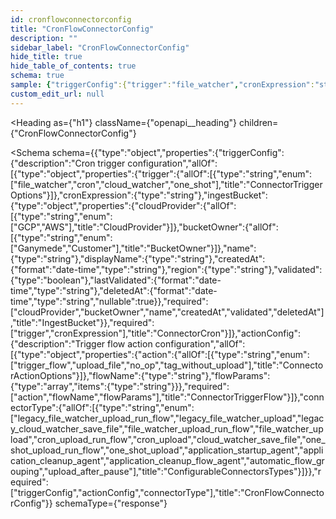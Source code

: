 ```yaml
---
id: cronflowconnectorconfig
title: "CronFlowConnectorConfig"
description: ""
sidebar_label: "CronFlowConnectorConfig"
hide_title: true
hide_table_of_contents: true
schema: true
sample: {"triggerConfig":{"trigger":"file_watcher","cronExpression":"string","ingestBucket":{"cloudProvider":"GCP","bucketOwner":"Ganymede","name":"string","displayName":"string","createdAt":"2024-07-29T15:51:28.071Z","region":"string","validated":true,"lastValidated":"2024-07-29T15:51:28.071Z","deletedAt":"2024-07-29T15:51:28.071Z"}},"actionConfig":{"action":"trigger_flow","flowName":"string","flowParams":["string"]},"connectorType":"legacy_file_watcher_upload_run_flow"}
custom_edit_url: null
---
```



<Heading
  as={"h1"}
  className={"openapi__heading"}
  children={"CronFlowConnectorConfig"}
>
</Heading>





<Schema
  schema={{"type":"object","properties":{"triggerConfig":{"description":"Cron trigger configuration","allOf":[{"type":"object","properties":{"trigger":{"allOf":[{"type":"string","enum":["file_watcher","cron","cloud_watcher","one_shot"],"title":"ConnectorTriggerOptions"}]},"cronExpression":{"type":"string"},"ingestBucket":{"type":"object","properties":{"cloudProvider":{"allOf":[{"type":"string","enum":["GCP","AWS"],"title":"CloudProvider"}]},"bucketOwner":{"allOf":[{"type":"string","enum":["Ganymede","Customer"],"title":"BucketOwner"}]},"name":{"type":"string"},"displayName":{"type":"string"},"createdAt":{"format":"date-time","type":"string"},"region":{"type":"string"},"validated":{"type":"boolean"},"lastValidated":{"format":"date-time","type":"string"},"deletedAt":{"format":"date-time","type":"string","nullable":true}},"required":["cloudProvider","bucketOwner","name","createdAt","validated","deletedAt"],"title":"IngestBucket"}},"required":["trigger","cronExpression"],"title":"ConnectorCron"}]},"actionConfig":{"description":"Trigger flow action configuration","allOf":[{"type":"object","properties":{"action":{"allOf":[{"type":"string","enum":["trigger_flow","upload_file","no_op","tag_without_upload"],"title":"ConnectorActionOptions"}]},"flowName":{"type":"string"},"flowParams":{"type":"array","items":{"type":"string"}}},"required":["action","flowName","flowParams"],"title":"ConnectorTriggerFlow"}]},"connectorType":{"allOf":[{"type":"string","enum":["legacy_file_watcher_upload_run_flow","legacy_file_watcher_upload","legacy_cloud_watcher_save_file","file_watcher_upload_run_flow","file_watcher_upload","cron_upload_run_flow","cron_upload","cloud_watcher_save_file","one_shot_upload_run_flow","one_shot_upload","application_startup_agent","application_cleanup_agent","application_cleanup_flow_agent","automatic_flow_grouping","upload_after_pause"],"title":"ConfigurableConnectorsTypes"}]}},"required":["triggerConfig","actionConfig","connectorType"],"title":"CronFlowConnectorConfig"}}
  schemaType={"response"}
>
  
</Schema>
            
